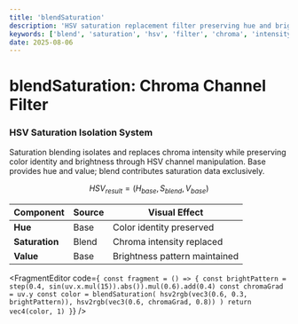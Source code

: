 ```yaml
---
title: 'blendSaturation'
description: 'HSV saturation replacement filter preserving hue and brightness channels'
keywords: ['blend', 'saturation', 'hsv', 'filter', 'chroma', 'intensity']
date: 2025-08-06
---
```



# blendSaturation: Chroma Channel Filter

### HSV Saturation Isolation System

Saturation blending isolates and replaces chroma intensity while preserving color identity and brightness through HSV channel manipulation. Base provides hue and value; blend contributes saturation data exclusively.

$$
HSV_{result} = (H_{base}, S_{blend}, V_{base})
$$

| Component      | Source | Visual Effect                 |
| -------------- | ------ | ----------------------------- |
| **Hue**        | Base   | Color identity preserved      |
| **Saturation** | Blend  | Chroma intensity replaced     |
| **Value**      | Base   | Brightness pattern maintained |

<FragmentEditor
        code={`
const fragment = () => {
        const brightPattern = step(0.4, sin(uv.x.mul(15)).abs()).mul(0.6).add(0.4)
        const chromaGrad = uv.y
        const color = blendSaturation(
                hsv2rgb(vec3(0.6, 0.3, brightPattern)),
                hsv2rgb(vec3(0.6, chromaGrad, 0.8))
        )
        return vec4(color, 1)
}`}
/>
